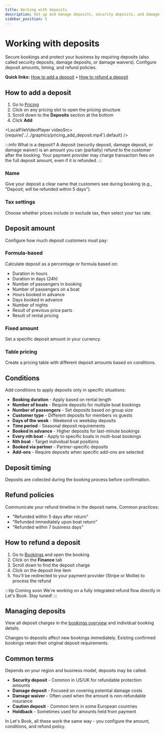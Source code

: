 ```yaml
---
title: Working with deposits
description: Set up and manage deposits, security deposits, and damage waivers for your boat rentals
sidebar_position: 5
---
```



# Working with deposits

Secure bookings and protect your business by requiring deposits (also called security deposits, damage deposits, or damage waivers). Configure deposit amounts, timing, and refund policies.

**Quick links:** [How to add a deposit](#how-to-add-a-deposit) • [How to refund a deposit](#how-to-refund-a-deposit)

## How to add a deposit

1. Go to [Pricing](https://dashboard.letsbook.app/pricing)
2. Click on any pricing slot to open the pricing structure
3. Scroll down to the **Deposits** section at the bottom
4. Click **Add**

<LocalFileVideoPlayer
    videoSrc={require('../../graphics/pricing_add_deposit.mp4').default}
/>

:::info What is a deposit?
A deposit (security deposit, damage deposit, or damage waiver) is an amount you can (partially) refund to the customer after the booking. Your payment provider may charge transaction fees on the full deposit amount, even if it is refunded.
:::

### Name

Give your deposit a clear name that customers see during booking (e.g., "Deposit; will be refunded within 5 days").

### Tax settings

Choose whether prices include or exclude tax, then select your tax rate.

## Deposit amount

Configure how much deposit customers must pay:

### Formula-based

Calculate deposit as a percentage or formula based on:

- Duration in hours
- Duration in days (24h)
- Number of passengers in booking
- Number of passengers on a boat
- Hours booked in advance
- Days booked in advance
- Number of nights
- Result of previous price parts
- Result of rental pricing

### Fixed amount

Set a specific deposit amount in your currency.

### Table pricing

Create a pricing table with different deposit amounts based on conditions.

## Conditions

Add conditions to apply deposits only in specific situations:

- **Booking duration** - Apply based on rental length
- **Number of boats** - Require deposits for multiple boat bookings
- **Number of passengers** - Set deposits based on group size
- **Customer type** - Different deposits for members vs guests
- **Days of the week** - Weekend vs weekday deposits
- **Time period** - Seasonal deposit requirements
- **Booked in advance** - Higher deposits for last-minute bookings
- **Every nth boat** - Apply to specific boats in multi-boat bookings
- **Nth boat** - Target individual boat positions
- **Booked via partner** - Partner-specific deposits
- **Add-ons** - Require deposits when specific add-ons are selected

## Deposit timing

Deposits are collected during the booking process before confirmation.

## Refund policies

Communicate your refund timeline in the deposit name. Common practices:

- "Refunded within 5 days after return"
- "Refunded immediately upon boat return"
- "Refunded within 7 business days"

## How to refund a deposit

1. Go to [Bookings](https://dashboard.letsbook.app/bookings) and open the booking
2. Click on the **Finance** tab
3. Scroll down to find the deposit charge
4. Click on the deposit line item
5. You'll be redirected to your payment provider (Stripe or Mollie) to process the refund

:::tip Coming soon
We're working on a fully integrated refund flow directly in Let's Book. Stay tuned!
:::

## Managing deposits

View all deposit charges in the [bookings overview](https://dashboard.letsbook.app/bookings) and individual booking details.

Changes to deposits affect new bookings immediately. Existing confirmed bookings retain their original deposit requirements.

## Common terms

Depends on your region and business model, deposits may be called:

- **Security deposit** - Common in US/UK for refundable protection amounts
- **Damage deposit** - Focused on covering potential damage costs
- **Damage waiver** - Often used when the amount is non-refundable insurance
- **Caution deposit** - Common term in some European countries
- **Holdback** - Sometimes used for amounts held from payment

In Let's Book, all these work the same way - you configure the amount, conditions, and refund policy.
